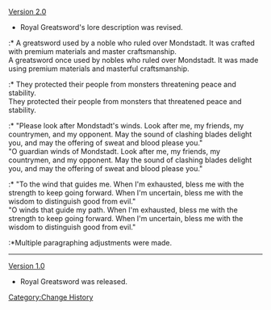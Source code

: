 [[Version 2.0]]

*Royal Greatsword's lore description was revised.

:*{{Color|Old description:}}  A greatsword <span class="bg-highlight">used by a noble</span> who ruled over Mondstadt. It was crafted with premium materials and master craftsmanship.<br />{{Color|New description:}}  A greatsword <span class="bg-highlight">once used by nobles</span> who ruled over Mondstadt. It was made using premium materials and masterful craftsmanship.

:*{{Color|Old description:}} They protected their people from monsters <span class="bg-highlight">threatening</span> peace and stability.<br />{{Color|New description:}}  They protected their people from monsters <span class="bg-highlight">that threatened</span> peace and stability.

:*{{Color|Old description:}} "<span class="bg-highlight">Please look after Mondstadt's winds.</span> Look after me, my friends, my countrymen, and my opponent. May the sound of clashing blades delight you, and may the offering of sweat and blood please you."<br />{{Color|New description:}} "<span class="bg-highlight">O guardian winds of Mondstadt</span>. Look after me, my friends, my countrymen, and my opponent. May the sound of clashing blades delight you, and may the offering of sweat and blood please you."

:*{{Color|Old description:}} "<span class="bg-highlight">To the wind that guides me</span>. When I'm exhausted, bless me with the strength to keep going forward. When I'm uncertain, bless me with the wisdom to distinguish good from evil."<br />{{Color|New description:}} "<span class="bg-highlight">O winds that guide my path</span>. When I'm exhausted, bless me with the strength to keep going forward. When I'm uncertain, bless me with the wisdom to distinguish good from evil."

:*Multiple paragraphing adjustments were made.

----
[[Version 1.0]]

*Royal Greatsword was released.

<noinclude>[[Category:Change History]]</noinclude>
